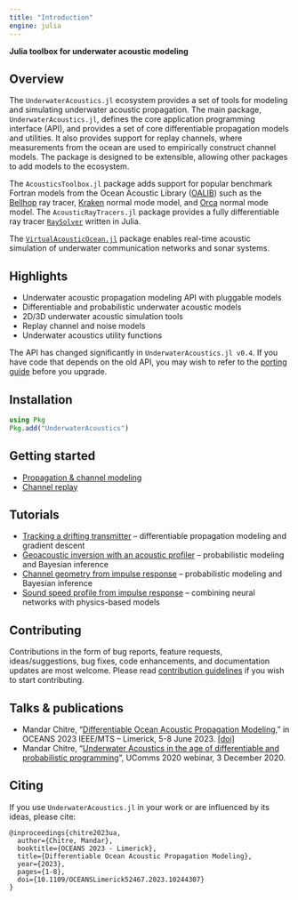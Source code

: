 ```yaml
---
title: "Introduction"
engine: julia
---
```


**Julia toolbox for underwater acoustic modeling**

## Overview

The `UnderwaterAcoustics.jl` ecosystem provides a set of tools for modeling and simulating underwater acoustic propagation. The main package, `UnderwaterAcoustics.jl`, defines the core application programming interface (API), and provides a set of core differentiable propagation models and utilities. It also provides support for replay channels, where measurements from the ocean are used to empirically construct channel models. The package is designed to be extensible, allowing other packages to add models to the ecosystem.

The `AcousticsToolbox.jl` package adds support for popular benchmark Fortran models from the Ocean Acoustic Library ([OALIB](http://oalib.hlsresearch.com/AcousticsToolbox/)) such as the [Bellhop](bellhop.qmd) ray tracer, [Kraken](kraken.qmd) normal mode model, and [Orca](orca.qmd) normal mode model. The `AcousticRayTracers.jl` package provides a fully differentiable ray tracer [`RaySolver`](raysolver.qmd) written in Julia.

<!--
The `DataDrivenAcoustics.jl` package provides a set of tools ([`RBNN`](rbnn.qmd) and [`MBNN`](mbnn.qmd)) for building and using data-driven propagation models that can be used with partial or no environmental information.
-->

The [`VirtualAcousticOcean.jl`](https://github.com/org-arl/VirtualAcousticOcean.jl) package enables real-time acoustic simulation of underwater communication networks and sonar systems.

## Highlights

- Underwater acoustic propagation modeling API with pluggable models
- Differentiable and probabilistic underwater acoustic models
- 2D/3D underwater acoustic simulation tools
- Replay channel and noise models
- Underwater acoustics utility functions

::: {.callout-caution title="Breaking changes"}
The API has changed significantly in `UnderwaterAcoustics.jl v0.4`. If you have code that depends
on the old API, you may wish to refer to the [porting guide](porting.qmd) before you upgrade.
:::

## Installation

```julia
using Pkg
Pkg.add("UnderwaterAcoustics")
```

## Getting started

- [Propagation & channel modeling](quickstart.qmd)
- [Channel replay](replay.qmd)

## Tutorials

- [Tracking a drifting transmitter](tut1.qmd) – differentiable propagation modeling and gradient descent
- [Geoacoustic inversion with an acoustic profiler](tut2.qmd) – probabilistic modeling and Bayesian inference
- [Channel geometry from impulse response](tut3.qmd) – probabilistic modeling and Bayesian inference
- [Sound speed profile from impulse response](tut4.qmd) – combining neural networks with physics-based models

## Contributing

Contributions in the form of bug reports, feature requests, ideas/suggestions, bug fixes, code enhancements, and documentation updates are most welcome. Please read [contribution guidelines](https://github.com/org-arl/UnderwaterAcoustics.jl/blob/master/CONTRIBUTING.md) if you wish to start contributing.

## Talks & publications

- Mandar Chitre, "[Differentiable Ocean Acoustic Propagation Modeling](https://arl.nus.edu.sg/wp-content/uploads/2023/04/Chitre_Differentiable-Ocean-Acoustic-Propagation-Modeling.pdf)," in OCEANS 2023 IEEE/MTS – Limerick, 5-8 June 2023. [[doi]](https://doi.org/10.1109/OCEANSLimerick52467.2023.10244307)
- Mandar Chitre, "[Underwater Acoustics in the age of differentiable and probabilistic programming](https://www.facebook.com/watch/live/?v=2473971036238315)", UComms 2020 webinar, 3 December 2020.

## Citing

If you use `UnderwaterAcoustics.jl` in your work or are influenced by its ideas, please cite:
```
@inproceedings{chitre2023ua,
  author={Chitre, Mandar},
  booktitle={OCEANS 2023 - Limerick},
  title={Differentiable Ocean Acoustic Propagation Modeling},
  year={2023},
  pages={1-8},
  doi={10.1109/OCEANSLimerick52467.2023.10244307}
}
```
